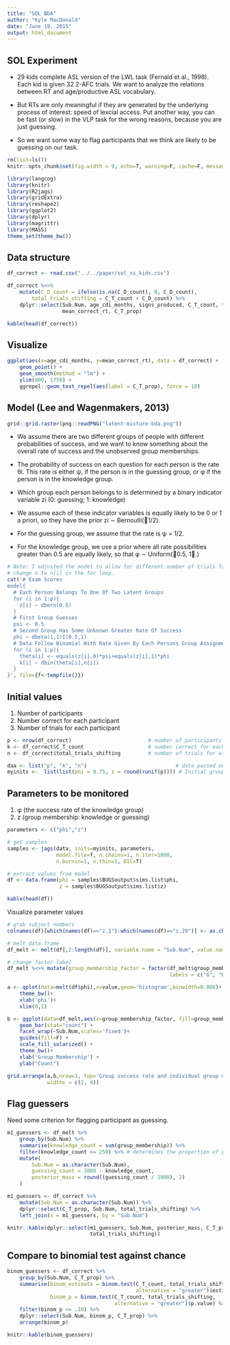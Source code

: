 ```yaml
---
title: "SOL BDA"
author: "Kyle MacDonald"
date: "June 19, 2015"
output: html_document
---
```


## SOL Experiment

* 29 kids complete ASL version of the LWL task (Fernald et al., 1998). Each kid is given 32 2-AFC trials. We want to analyze the relations between RT and age/productive ASL vocabulary. 

* But RTs are only meaningful if they are generated by the underlying process of interest: speed of lexcial access. Put another way, you can be fast (or slow) in the VLP task for the wrong reasons, because you are just guessing.

* So we want some way to flag participants that we think are likely to be guessing on our task. 

```r
rm(list=ls())
knitr::opts_chunk$set(fig.width = 9, echo=T, warning=F, cache=F, message=F, sanitize = T)
```

```r
library(langcog)
library(knitr)
library(R2jags)
library(gridExtra)
library(reshape2)
library(ggplot2)
library(dplyr)
library(magrittr)
library(MASS)
theme_set(theme_bw())
```

## Data structure

```r
df_correct <- read.csv("../../paper/sol_ss_kids.csv")

df_correct %<>%  
    mutate(C_D_count = ifelse(is.na(C_D_count), 0, C_D_count),
        total_trials_shifting = C_T_count + C_D_count) %>% 
    dplyr::select(Sub.Num, age_cdi_months, signs_produced, C_T_count, total_trials_shifting, 
                  mean_correct_rt, C_T_prop)

kable(head(df_correct))
```

## Visualize 

```r
ggplot(aes(x=age_cdi_months, y=mean_correct_rt), data = df_correct) +
    geom_point() +
    geom_smooth(method = "lm") + 
    ylim(800, 1750) +
    ggrepel::geom_text_repel(aes(label = C_T_prop), force = 10)
```

## Model (Lee and Wagenmakers, 2013)

```r
grid::grid.raster(png::readPNG("latent-mixture-bda.png"))
```

* We assume there are two different groups of people with different probabilities of success, and we want to know something about the overall rate of success and the unobserved group memberships. 

* The probability of success on each question for each person is the rate θi. This rate is either ψ, if the person is in the guessing group, or φ if the person is in the knowledge group. 

* Which group each person belongs to is determined by a binary indicator variable zi (0: guessing; 1: knowledge)

* We assume each of these indicator variables is equally likely to be 0 or 1 a priori, so they have the prior zi ∼ Bernoulli(􏰀1/2).

* For the guessing group, we assume that the rate is ψ = 1/2. 

* For the knowledge group, we use a prior where all rate possibilities greater than 0.5 are equally likely, so that φ ∼ Uniform(􏰀0.5, 1􏰁.)


```r
# Note: I adjusted the model to allow for different number of trials for each participants.
# change n to n[i] in the for loop.
cat('# Exam Scores
model{
  # Each Person Belongs To One Of Two Latent Groups
  for (i in 1:p){
    z[i] ~ dbern(0.5)
  }
  # First Group Guesses
  psi <- 0.5
  # Second Group Has Some Unknown Greater Rate Of Success
  phi ~ dbeta(1,1)I(0.5,1)
  # Data Follow Binomial With Rate Given By Each Persons Group Assignment
  for (i in 1:p){
    theta[i] <- equals(z[i],0)*psi+equals(z[i],1)*phi
    k[i] ~ dbin(theta[i],n[i])
  }
}', file={f<-tempfile()})
```

## Initial values 

1. Number of participants
2. Number correct for each participant
3. Number of trials for each participant

```r
p <- nrow(df_correct)                         # number of participants
k <- df_correct$C_T_count                     # number correct for each participant
n <- df_correct$total_trials_shifting         # number of trials for each participant

daa <- list("p", "k", "n")                             # data passed on to JAGS
myinits <-  list(list(phi = 0.75, z = round(runif(p)))) # Initial group assignment
```

## Parameters to be monitored

1. φ (the success rate of the knowledge group)
2. z (group membership: knowledge or guessing)

```r
parameters <- c("phi","z") 

# get samples
samples <- jags(data, inits=myinits, parameters,
                model.file=f, n.chains=1, n.iter=1000, 
                n.burnin=1, n.thin=1, DIC=T)

# extract values from model
df <- data.frame(phi = samples$BUGSoutput$sims.list$phi,
                 z = samples$BUGSoutput$sims.list$z)

kable(head(df))
```

Visualize parameter values

```r
# grab subject numbers
colnames(df)[which(names(df)=="z.1"):which(names(df)=="z.29")] <- as.character(df_correct$Sub.Num)

# melt data frame
df_melt <- melt(df[,2:length(df)], variable.name = "Sub.Num", value.name = "group_membership")

# change factor label
df_melt %<>% mutate(group_membership_factor = factor(df_melt$group_membership, 
                                                     labels = c("G", "K"))) 

a <- qplot(data=melt(df$phi),x=value,geom='histogram',binwidth=0.008)+
    theme_bw()+
    xlab('phi')+
    xlim(0,1)

b <- ggplot(data=df_melt,aes(x=group_membership_factor, fill=group_membership_factor)) +
    geom_bar(stat="count") +
    facet_wrap(~Sub.Num,scales='fixed')+
    guides(fill=F) +
    scale_fill_solarized() +
    theme_bw()+
    xlab('Group Membership') +
    ylab("Count")

grid.arrange(a,b,nrow=1, top='Group success rate and individual group membership', 
             widths = c(2, 4))
```

## Flag guessers

Need some criterion for flagging participant as guessing. 

```r
m1_guessers <- df_melt %>% 
    group_by(Sub.Num) %>% 
    summarise(knowledge_count = sum(group_membership)) %>% 
    filter(knowledge_count <= 250) %>% # determines the proportion of posterior == "guessing"
    mutate(
        Sub.Num = as.character(Sub.Num),
        guessing_count = 1000 - knowledge_count,
        posterior_mass = round((guessing_count / 1000), 2)
    ) 

m1_guessers <- df_correct %>% 
    mutate(Sub.Num = as.character(Sub.Num)) %>% 
    dplyr::select(C_T_prop, Sub.Num, total_trials_shifting) %>% 
    left_join(x = m1_guessers, by = "Sub.Num")

knitr::kable(dplyr::select(m1_guessers, Sub.Num, posterior_mass, C_T_prop,
                           total_trials_shifting))
```

## Compare to binomial test against chance 

```r
binom_guessers <- df_correct %>% 
    group_by(Sub.Num, C_T_prop) %>% 
    summarise(binom_estimate = binom.test(C_T_count, total_trials_shifting, 
                                          alternative = "greater")$estimate,
              binom_p = binom.test(C_T_count, total_trials_shifting, 
                                   alternative = "greater")$p.value) %>% 
    filter(binom_p >= .10) %>% 
    dplyr::select(Sub.Num, binom_p, C_T_prop) %>% 
    arrange(binom_p) 

knitr::kable(binom_guessers)
```
